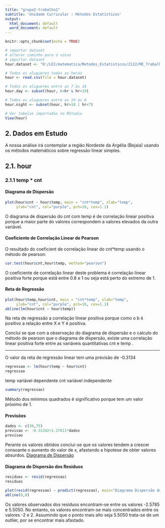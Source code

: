 ```yaml
---
title: "grupo2-trabalho1"
subtitle: 'Unidade Curricular : Métodos Estatísticos'
output:
  html_document: default
  word_document: default
---
```



```r
knitr::opts_chunk$set(echo = TRUE)
```



```r
# importar dataset
# alterar caminho para o vosso
# importar dataset
hour.dataset <- "D:/LEI/matematica/Metodos_Estatisticos/2122/ME_Trabalhos_2122/hour.csv"

# Todos os alugueres todas as horas
hour <- read.csv(file = hour.dataset)

# Todos os alugueres entre as 7 às 18
hour.day <- subset(hour, 6<hr & hr<19)

# Todos os alugueres entre as 19 às 6
hour.night <- subset(hour, hr>18 | hr<7)

# Ver tabelas importadas no RStudio
View(hour)
```


## **2. Dados em Estudo** {#desc-dados}

A nossa análise irá contemplar a região Nordeste da Argélia (Bejaia) usando os métodos matemáticos sobre regressão linear simples.


## **2.1. hour** {#hour}

### **2.1.1 temp * cnt ** {#cnt-temp}

#### **Diagrama de Dispersão** {#cnt-temp-diagrama_disp}

```r
plot(hour$cnt ~ hour$temp, main = "cnt*temp", xlab="temp",
     ylab="cnt", col="purple", pch=16, cex=1.1)
```

O diagrama de dispersão do cnt com temp é de correlação linear positiva 
porque a maior parte do valores correspondem a valores elevados da outra variável.

#### **Coeficiente de Correlação Linear de Pearson** {#cnt-temp-pearson}

O resultado do coeficient de correlação linear do cnt*temp usando o método de pearson:
```r
cor.test(hour$cnt,hour$temp, method="pearson")
```

O coeficiente de correlação linear deste problema é correlação linear positiva forte porque está entre 0.8 e 1 ou seja está perto do extremo de 1.

#### **Reta de Regressão** {#cnt-temp-reta_regressao}

```r
plot(hour$temp,hour$cnt, main = "cnt*temp", xlab="temp",
     ylab="cnt", col="purple", pch=16, cex=1.1)
abline(lm(hour$cnt ~ hour$temp))
```

Na reta de regressão a correlação linear positiva porque como o b é positivo a relação entre X e Y é positiva.

Conclui se que com a observação do diagrama de dispersão e o calculo do método de pearson que o diagrama de dispersão, existe uma correlação linear positiva forte entre as variáveis quantitativas cnt e temp .

-------------------------------

O valor da reta de regressão linear tem uma previsão de -0.3134 
```r
regressao <- lm(hour$temp ~ hour$cnt)
regressao
```


temp variável dependente
cnt variável independente

```r
summary(regressao)
```

Método dos mínimos quadrados é significativo porque tem um valor próximo de 1.

#### **Previsões** {#cnt-temp-previsao}

```r
dados <- c(30,75)
previsao <- -0.31342+1.27811*dados
previsao
```
Perante os valores obtidos conclui-se que os valores tendem a crescer consoante o aumento do valor de x, afastando a hipotese de obter valores absurdos.
[Diagrama de Dispersão](#cnt-temp-diagrama_disp)

#### **Diagrama de Dispersão dos Residuos** {#cnt-temp-residuos}

```r

residuos <- resid(regressao)
residuos

plot(resid(regressao) ~ predict(regressao), main="Diagrama Dispersão dos Resíduos", xlab="previsão", ylab = "resíduos", col="purple", pch=16)
abline(0,0)

```
Os valores observados dos resíduos encontram-se entre os valores -2.5785 e 5.5050. No entanto, os valores encontram-se mais concentrados entre os valores -2 e 2.
Assumindo que o ponto mais alto seja 5.5050 trata-se de um outlier, por se encontrar mais afastado.











